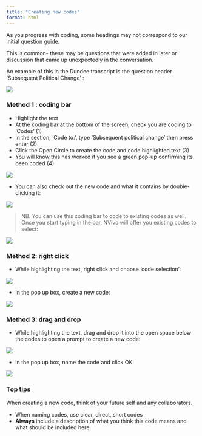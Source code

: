 ```yaml
---
title: "Creating new codes"
format: html
---
```


As you progress with coding, some headings may not correspond to our initial question guide. 

This is common- these may be questions that were added in later or discussion that came up unexpectedly in the conversation. 

An example of this in the Dundee transcript is the question header 'Subsequent Political Change' : 

![](images/Subsequent political change.png)


### Method 1 : coding bar 

::: instructions

- Highlight the text
- At the coding bar at the bottom of the screen, check you are coding to 'Codes' (1) 
- In the section, ‘Code to:’, type 'Subsequent political change' then press enter (2)
- Click the Open Circle to create the code and code highlighted text (3)
- You will know this has worked if you see a green pop-up confirming its been coded (4) 

![](images/method 1 step 1.png)

:::

::: instructions

- You can also check out the new code and what it contains by double-clicking it: 

![](images/results new code.png)

:::

::: instructions

> NB. You can use this coding bar to code to existing codes as well. 
Once you start typing in the bar, NVivo will offer you existing codes to select:

![](images/coding bar.png)

:::

### Method 2: right click 

::: instructions

- While highlighting the text, right click and choose ‘code selection’:

![](images/method 2 step 1.png)

:::


::: instructions

- In the pop up box, create a new code: 

![](images/method 2 pop up.png)

:::

### Method 3: drag and drop 

::: instructions

- While highlighting the text, drag and drop it into the open space below the codes to open a prompt to create a new code: 

![](images/new code drag step 1.png)

:::

::: instructions

- in the pop up box, name the code and click OK 

![](images/new code drag final.png)

:::

### Top tips

When creating a new code, think of your future self and any collaborators. 

  + When naming codes, use clear, direct, short codes  
  + **Always** include a description of what you think this code means and what should be included here. 
